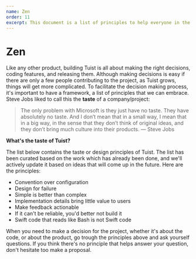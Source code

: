 ```yaml
---
name: Zen
order: 11
excerpt: This document is a list of principles to help everyone in the project make decisions that are aligned with the project's philosophy.
---
```


# Zen

Like any other product, building Tuist is all about making the right decisions, coding features, and releasing them. Although making decisions is easy if there are only a few people contributing to the project, as Tuist grows, things will get more complicated. To facilitate the decision making process, it's important to have a framework, a list of principles that we can embrace. Steve Jobs liked to call this the **taste** of a company/project:

> The only problem with Microsoft is they just have no taste. They have absolutely no taste. And I don’t mean that in a small way, I mean that in a big way, in the sense that they don’t think of original ideas, and they don’t bring much culture into their products. — Steve Jobs

**What's the taste of Tuist?**

The list below contains the taste or design principles of Tuist. The list has been curated based on the work which has already been done, and we'll actively update it based on ideas that will come up in the future. Here are the principles:

- Convention over configuration
- Design for failure
- Simple is better than complex
- Implementation details bring little value to users
- Make feedback actionable
- If it can't be reliable, you'd better not build it
- Swift code that reads like Bash is not Swift code

When you need to make a decision for the project, whether it's about the code, or about the product, go trough the principles above and ask yourself questions. If you think there's no principle that helps answer your question, don't hesitate too make a proposal.
